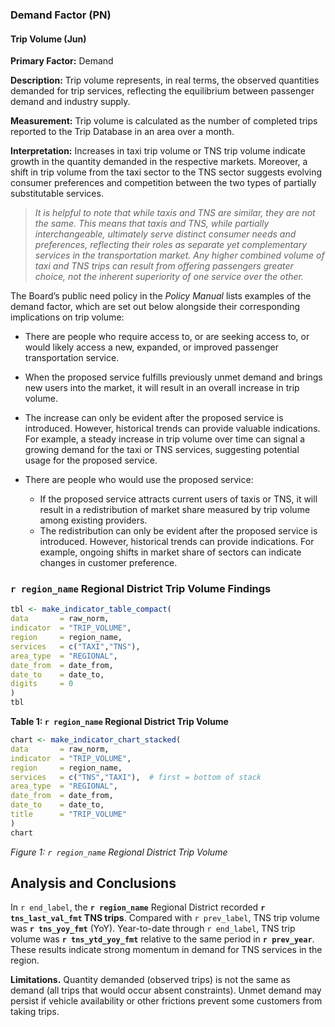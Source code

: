 ### Demand Factor (PN)

#### Trip Volume (Jun)

**Primary Factor:** Demand

**Description:** Trip volume represents, in real terms, the observed quantities demanded for trip services, reflecting the equilibrium between passenger demand and industry supply.

**Measurement:** Trip volume is calculated as the number of completed trips reported to the Trip Database in an area over a month.

**Interpretation:** Increases in taxi trip volume or TNS trip volume indicate growth in the quantity demanded in the respective markets. Moreover, a shift in trip volume from the taxi sector to the TNS sector suggests evolving consumer preferences and competition between the two types of partially substitutable services.

> *It is helpful to note that while taxis and TNS are similar, they are not the same. This means that taxis and TNS, while partially interchangeable, ultimately serve distinct consumer needs and preferences, reflecting their roles as separate yet complementary services in the transportation market. Any higher combined volume of taxi and TNS trips can result from offering passengers greater choice, not the inherent superiority of one service over the other.*

::: {custom-style="WarningRed"}
The Board’s public need policy in the *Policy Manual* lists examples of the demand factor, which are set out below alongside their corresponding implications on trip volume:

-   There are people who require access to, or are seeking access to, or would likely access a new, expanded, or improved passenger transportation service.
:::

-   When the proposed service fulfills previously unmet demand and brings new users into the market, it will result in an overall increase in trip volume.

-   The increase can only be evident after the proposed service is introduced. However, historical trends can provide valuable indications. For example, a steady increase in trip volume over time can signal a growing demand for the taxi or TNS services, suggesting potential usage for the proposed service.

-   There are people who would use the proposed service:

    -   If the proposed service attracts current users of taxis or TNS, it will result in a redistribution of market share measured by trip volume among existing providers.
    -   The redistribution can only be evident after the proposed service is introduced. However, historical trends can provide indications. For example, ongoing shifts in market share of sectors can indicate changes in customer preference.

### `r region_name` Regional District Trip Volume Findings

```{r}
tbl <- make_indicator_table_compact(
data       = raw_norm,
indicator  = "TRIP_VOLUME",
region     = region_name,
services   = c("TAXI","TNS"),
area_type  = "REGIONAL",
date_from  = date_from,
date_to    = date_to,
digits     = 0
)
tbl

```

**Table 1: `r region_name` Regional District Trip Volume**

```{r}
chart <- make_indicator_chart_stacked(
data       = raw_norm,
indicator  = "TRIP_VOLUME",
region     = region_name,
services   = c("TNS","TAXI"),  # first = bottom of stack
area_type  = "REGIONAL",
date_from  = date_from,
date_to    = date_to,
title      = "TRIP_VOLUME"
)
chart

```

*Figure 1: `r region_name` Regional District Trip Volume*

## Analysis and Conclusions

In `r end_label`, the **`r region_name`** Regional District recorded **`r tns_last_val_fmt` TNS trips**. Compared with `r prev_label`, TNS trip volume was **`r tns_yoy_fmt`** (YoY). Year-to-date through `r end_label`, TNS trip volume was **`r tns_ytd_yoy_fmt`** relative to the same period in **`r prev_year`**. These results indicate strong momentum in demand for TNS services in the region.

[^1]: *Year-over-year (YoY)* compares `r end_label` with `r prev_label`, while *year-to-date (YTD)* compares the cumulative data from January to `r end_label` with the same period in `r prev_year`. YoY evaluates a specific monthly change; YTD assesses the broader trend.

**Limitations.** Quantity demanded (observed trips) is not the same as demand (all trips that would occur absent constraints). Unmet demand may persist if vehicle availability or other frictions prevent some customers from taking trips.

